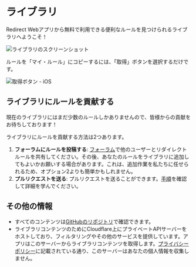 # ライブラリ

Redirect Webアプリから無料で利用できる便利なルールを見つけられるライブラリへようこそ！

![ライブラリのスクリーンショット](/img/library-screenshot.webp)

ルールを「マイ・ルール」にコピーするには、「取得」ボタンを選択するだけです。

![取得ボタン - iOS](/img/library-get-button-ios.gif)

## ライブラリにルールを貢献する

現在のライブラリにはまだ少数のルールしかありませんので、皆様からの貢献をお待ちしております！

ライブラリにルールを貢献する方法は2つあります。

1. **フォーラムにルールを投稿する**: [フォーラム](https://github.com/mshibanami/redirect-web/discussions/categories/redirect-rules)で他のユーザーとリダイレクトルールを共有してください。その後、あなたのルールをライブラリに追加してもよいかお願いする場合があります。これは、追加作業を私たちに任せられるため、オプション2よりも簡単かもしれません。
2. **プルリクエストを送る**: プルリクエストを送ることができます。[手順](https://github.com/mshibanami/redirect-web/tree/main/library)を確認して詳細を学んでください。

## その他の情報

- すべてのコンテンツは[GitHubのリポジトリ](https://github.com/mshibanami/redirect-web/tree/main/library)で確認できます。
- ライブラリコンテンツのためにCloudflare上にプライベートAPIサーバーをホストしており、フィルタリングやその他のサービスを提供しています。アプリはこのサーバーからライブラリコンテンツを取得します。[プライバシーポリシー](/privacy-policy.mdx)に記載されている通り、このサーバーはあなたの個人情報を収集しません。

